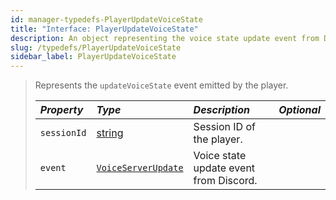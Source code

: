```yaml
---
id: manager-typedefs-PlayerUpdateVoiceState
title: "Interface: PlayerUpdateVoiceState"
description: An object representing the voice state update event from Discord.
slug: /typedefs/PlayerUpdateVoiceState
sidebar_label: PlayerUpdateVoiceState
---
```


> Represents the `updateVoiceState` event emitted by the player.
> 
> | <i className="fa-solid fa-hashtag"/> Property  | <i className="fa-solid fa-font"/> Type                                                            | <i className="fa-solid fa-list"/> Description | <i className="fa-solid fa-flask"/> Optional |
> |:-----------------------------------------------|:--------------------------------------------------------------------------------------------------|:--------------------------------------------- |:-------------------------------------------:|
> | `sessionId`                                    | [string](https://developer.mozilla.org/en-US/docs/Web/JavaScript/Reference/Global_Objects/String) | Session ID of the player.                     | <i className="fa-solid fa-xmark"/>          |
> | `event`                                        | [`VoiceServerUpdate`](./VoiceServerUpdate.mdx)                                                    | Voice state update event from Discord.        | <i className="fa-solid fa-xmark"/>          |